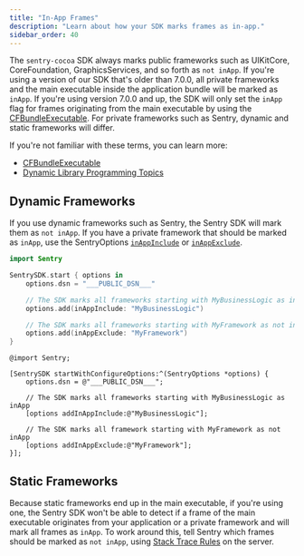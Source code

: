 ```yaml
---
title: "In-App Frames"
description: "Learn about how your SDK marks frames as in-app."
sidebar_order: 40
---
```


The `sentry-cocoa` SDK always marks public frameworks such as UIKitCore, CoreFoundation, GraphicsServices, and so forth as `not inApp`. If you're using a version of our SDK that's older than 7.0.0, all private frameworks and the main executable inside the application bundle will be marked as `inApp`. If you're using version 7.0.0 and up, the SDK will only set the `inApp` flag for frames originating from the main executable by using the [CFBundleExecutable](https://developer.apple.com/documentation/bundleresources/information_property_list/cfbundleexecutable). For private frameworks such as Sentry, dynamic and static frameworks will differ.

If you're not familiar with these terms, you can learn more:

- [CFBundleExecutable](https://developer.apple.com/documentation/bundleresources/information_property_list/cfbundleexecutable)
- [Dynamic Library Programming Topics](https://developer.apple.com/library/archive/documentation/DeveloperTools/Conceptual/DynamicLibraries/000-Introduction/Introduction.html)

## Dynamic Frameworks

If you use dynamic frameworks such as Sentry, the Sentry SDK will mark them as `not inApp`. If you have a private framework that should be marked as `inApp`, use the SentryOptions [`inAppInclude`](/platforms/apple/configuration/options/#in-app-include) or [`inAppExclude`](/platforms/apple/configuration/options/#in-app-exclude).


```swift {tabTitle:Swift}
import Sentry

SentrySDK.start { options in
    options.dsn = "___PUBLIC_DSN___"

    // The SDK marks all frameworks starting with MyBusinessLogic as inApp
    options.add(inAppInclude: "MyBusinessLogic")

    // The SDK marks all frameworks starting with MyFramework as not inApp
    options.add(inAppExclude: "MyFramework")
}
```

```objc {tabTitle:Objective-C}
@import Sentry;

[SentrySDK startWithConfigureOptions:^(SentryOptions *options) {
    options.dsn = @"___PUBLIC_DSN___";

    // The SDK marks all frameworks starting with MyBusinessLogic as inApp
    [options addInAppInclude:@"MyBusinessLogic"];

    // The SDK marks all framework starting with MyFramework as not inApp
    [options addInAppExclude:@"MyFramework"];
}];
```

## Static Frameworks

Because static frameworks end up in the main executable, if you're using one, the Sentry SDK won't be able to detect if a frame of the main executable
originates from your application or a private framework and will mark all frames as `inApp`. To work around this, tell Sentry which frames should be marked as `not inApp`, using [Stack Trace Rules](/concepts/data-management/event-grouping/stack-trace-rules/#stack-trace-rules) on the server.
